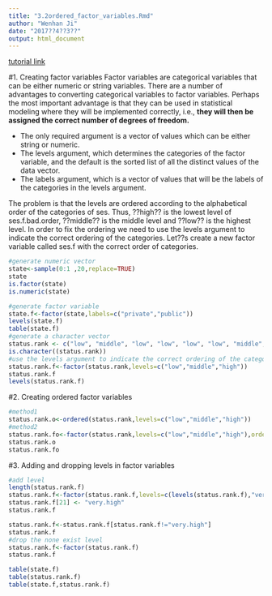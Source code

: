 ```yaml
---
title: "3.2ordered_factor_variables.Rmd"
author: "Wenhan Ji"
date: "2017??4??3??"
output: html_document
---
```


[tutorial link](http://stats.idre.ucla.edu/r/modules/factor-variables/)


#1. Creating factor variables
Factor variables are categorical variables that can be either numeric or string variables. There are a number of advantages to converting categorical variables to factor variables. Perhaps the most important advantage is that they can be used in statistical modeling where they will be implemented correctly, i.e., **they will then be assigned the correct number of degrees of freedom.**

+ The only required argument is a vector of values which can be either string or numeric.
+ The levels argument, which determines the categories of the factor variable, and the default is the sorted list of all the distinct values of the data vector. 
+ The labels argument, which is a vector of values that will be the labels of the categories in the levels argument. 

The problem is that the levels are ordered according to the alphabetical order of the categories of ses. Thus, ??high?? is the lowest level of ses.f.bad.order, ??middle?? is the middle level and ??low?? is the highest level. In order to fix the ordering we need to use the levels argument to indicate the correct ordering of the categories. Let??s create a new factor variable called ses.f with the correct order of categories.
```r
#generate numeric vector
state<-sample(0:1 ,20,replace=TRUE)
state
is.factor(state)
is.numeric(state)

#generate factor variable
state.f<-factor(state,labels=c("private","public"))
levels(state.f)
table(state.f)
#generate a character vector
status.rank <- c("low", "middle", "low", "low", "low", "low", "middle","low", "middle","middle", "middle", "middle", "middle",  "high", "high", "low", "middle","middle", "low", "high")
is.character((status.rank))
#use the levels argument to indicate the correct ordering of the categories
status.rank.f<-factor(status.rank,levels=c("low","middle","high"))
status.rank.f
levels(status.rank.f)

```

#2. Creating ordered factor variables

```r
#method1
status.rank.o<-ordered(status.rank,levels=c("low","middle","high"))
#method2
status.rank.fo<-factor(status.rank,levels=c("low","middle","high"),ordered=TRUE)
status.rank.o
status.rank.fo
```
#3. Adding and dropping levels in factor variables
```r
#add level
length(status.rank.f)
status.rank.f<-factor(status.rank.f,levels=c(levels(status.rank.f),"very.high"))
status.rank.f[21] <- "very.high"
status.rank.f
```
```r
status.rank.f<-status.rank.f[status.rank.f!="very.high"]
status.rank.f
#drop the none exist level
status.rank.f<-factor(status.rank.f)
status.rank.f
```
```r
table(state.f)
table(status.rank.f)
table(state.f,status.rank.f)
```

